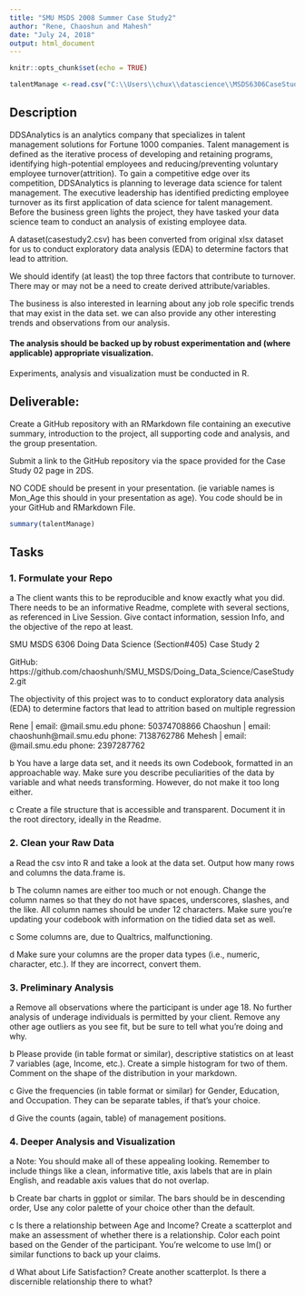---
title: "SMU MSDS 2008 Summer Case Study2"
author: "Rene, Chaoshun and Mahesh"
date: "July 24, 2018"
output: html_document
---

```{r setup, include=FALSE}
knitr::opts_chunk$set(echo = TRUE)

talentManage <-read.csv("C:\\Users\\chux\\datascience\\MSDS6306CaseStudy2\\casestudy2.csv")
```

## Description

DDSAnalytics is an analytics company that specializes in talent management solutions
for Fortune 1000 companies. Talent management is defined as the iterative process of developing and retaining programs, identifying high-potential employees and reducing/preventing voluntary employee turnover(attrition). To gain a competitive edge over its competition, DDSAnalytics is planning to leverage data science for talent management. The executive leadership has identified predicting employee turnover as its first application of data science for talent management. Before the business green lights the project, they have tasked your data science team to conduct an analysis of existing employee data.

A dataset(casestudy2.csv) has been converted from original xlsx dataset for us to conduct exploratory data analysis (EDA) to determine factors that lead to attrition.

We should identify (at least) the top three factors that contribute to turnover. There may or may not be a need to create derived attribute/variables.

The business is also interested in learning about any job role specific trends that may exist in the data set. we can also provide any other interesting trends and observations from our analysis.

#### The analysis should be backed up by robust experimentation and (where applicable) appropriate visualization.

Experiments, analysis and visualization must be conducted in R.

## Deliverable:

Create a GitHub repository with an RMarkdown file containing an executive summary, introduction to the project, all supporting code and analysis, and the group presentation.

Submit a link to the GitHub repository via the space provided for the Case Study 02 page in 2DS. 

NO CODE should be present in your presentation. (ie variable names is Mon_Age this should in your presentation as age). You code should be in your GitHub and RMarkdown File.  



```{r, echo=TRUE}
summary(talentManage)
```

## Tasks

### 1.	Formulate your Repo 

a The client wants this to be reproducible and know exactly what you did.  There needs to be an informative Readme, complete with several sections, as referenced in Live Session.  Give contact information, session Info, and the objective of the repo at least. 

SMU MSDS 6306 Doing Data Science (Section#405) Case Study 2

GitHub: https://github.com/chaoshunh/SMU_MSDS/Doing_Data_Science/CaseStudy2.git

The objectivity of this project was to to conduct exploratory data analysis (EDA) to determine factors that lead to attrition based on multiple regression

Rene | email: @mail.smu.edu phone: 50374708866 
Chaoshun | email: chaoshunh@mail.smu.edu phone: 7138762786 
Mehesh | email: @mail.smu.edu phone: 2397287762

b	You have a large data set, and it needs its own Codebook, formatted in an approachable way.  Make sure you describe peculiarities of the data by variable and what needs transforming.  However, do not make it too long either.


c	Create a file structure that is accessible and transparent.  Document it in the root directory, ideally in the Readme.


### 2.	Clean your Raw Data 

a	Read the csv into R and take a look at the data set.  Output how many rows and columns the data.frame is.


b	The column names are either too much or not enough.  Change the column names so that they do not have spaces, underscores, slashes, and the like. All column names should be under 12 characters. Make sure you’re updating your codebook with information on the tidied data set as well.


c	Some columns are, due to Qualtrics, malfunctioning. 


d	Make sure your columns are the proper data types (i.e., numeric, character, etc.).  If they are incorrect, convert them. 


### 3.	Preliminary Analysis

a	Remove all observations where the participant is under age 18.  No further analysis of underage individuals is permitted by your client.  Remove any other age outliers as you see fit, but be sure to tell what you’re doing and why.


b	Please provide (in table format or similar), descriptive statistics on at least 7 variables (age, Income, etc.).  Create a simple histogram for two of them.  Comment on the shape of the distribution in your markdown.


c	Give the frequencies (in table format or similar) for Gender, Education, and Occupation.  They can be separate tables, if that’s your choice.


d	Give the counts (again, table) of management positions.


### 4.	Deeper Analysis and Visualization 

a	Note: You should make all of these appealing looking.  Remember to include things like a clean, informative title, axis labels that are in plain English, and readable axis values that do not overlap.


b	Create bar charts in ggplot or similar. The bars should be in descending order, Use any color palette of your choice other than the default.


c	Is there a relationship between Age and Income?  Create a scatterplot and make an assessment of whether there is a relationship.  Color each point based on the Gender of the participant.  You’re welcome to use lm() or similar functions to back up your claims.


d	What about Life Satisfaction?  Create another scatterplot.  Is there a discernible relationship there to what?   



